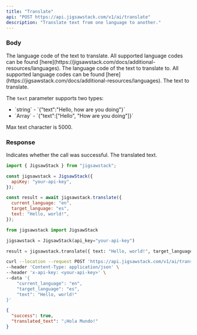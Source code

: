 ```yaml
---
title: "Translate"
api: "POST https://api.jigsawstack.com/v1/ai/translate"
description: "Translate text from one language to another."
---
```


### Body

<ParamField body="current_language" type="string">
  The language code of the text to translate. All supported language codes can be found [here](https://jigsawstack.com/docs/additional-resources/languages).
</ParamField>

<ParamField body="target_language" type="string" required>
  The language code of the text to translate to. All supported language codes can be found [here](https://jigsawstack.com/docs/additional-resources/languages).
</ParamField>

<ParamField body="text" type="string" required>
 The text to translate.

The `text` parameter supports two types:

  <ul>
    <li>`string` - `{"text":"Hello, how are you doing"}`</li>
    <li>`Array<string>` - `{"text":["Hello", "How are you doing"]}`</li>
  </ul>
</ParamField>

<Tip>Max text character is 5000.</Tip>

<Snippet file="header.mdx" />

### Response

<ResponseField name="success" type="boolean">
  Indicates whether the call was successful.
</ResponseField>

<ResponseField name="translated_text" type="string | string[]">
  The translated text.
</ResponseField>

<RequestExample>

```javascript Javascript
import { JigsawStack } from "jigsawstack";

const jigsawstack = JigsawStack({
  apiKey: "your-api-key",
});

const result = await jigsawstack.translate({
  current_language: "en",
  target_language: "es",
  text: "Hello, world!",
});
```

```python Python
from jigsawstack import JigsawStack

jigsawstack = JigsawStack(api_key="your-api-key")

result = jigsawstack.translate({ text: "Hello, world!", target_language:"es", current_language:"en" })
```

```bash cURL
curl --location --request POST 'https://api.jigsawstack.com/v1/ai/translate' \
--header 'Content-Type: application/json' \
--header 'x-api-key: <your-api-key>' \
--data '{
    "current_language": "en",
    "target_language": "es",
    "text": "Hello, world!"
}'
```

</RequestExample>

<ResponseExample>

```json Response
{
  "success": true,
  "translated_text": "¡Hola Mundo!"
}
```

</ResponseExample>
